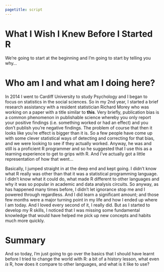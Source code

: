```yaml
---
pagetitle: script
---
```



# What I Wish I Knew Before I Started R

We're going to start at the beginning and I'm going to start by telling you why...

# Who am I and what am I doing here?

In 2014 I went to Cardiff University to study Psychology and I began to focus on statistics in the social sciences. So in my 2nd year, I started a brief research assistancy with a resident statistician Richard Morey who was working on a paper with a title similar to **this**. Very briefly, publication bias is a common phenomenon in publishable science whereby you only report your positive findings (i.e. something worked or had an effect) and you don't publish you're negative findings. The problem of course that then it looks like you're effect is bigger than it is. So a few people have come up with some clever statistical ways of detecting and correcting for that bias, and we were looking to see if they actually worked. Anyway, he was and still is a proficient R programmer and so he suggested that I use this as a learning experience to get to grips with R. And I've actually got a little representation of how that went...

Basically, I jumped straight in at the deep end and kept going. I didn't know what R really was other than that it was a statistical programming language. I didn't know what it could do, what made R different to other languages and why it was so popular in academic and data analysis circuits. So anyway, as has happened many times before, I didn't let ignorance stop me and I powered through regardless. And I did learn a significant amount; and those few months were a major turning point in my life and how I ended up where I am today. And I loved every second of it, I really did. But as I started to develop my R skills, I noticed that I was missing some fundamental knowledge that would have helped me pick up new concepts and habits much more quickly.

# Summary

And so today, I'm just going to go over the basics that I should have learnt before I tried to change the world with R: a bit of a history lesson, what even *is* R, how does it compare to other languages, and what is it like to use?

